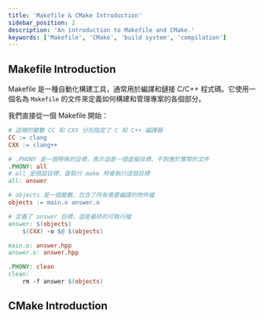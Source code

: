 ```yaml
---
title: 'Makefile & CMake Introduction'
sidebar_position: 2
description: 'An introduction to Makefile and CMake.'
keywords: ['Makefile', 'CMake', 'build system', 'compilation']
---
```


## Makefile Introduction

Makefile 是一種自動化構建工具，通常用於編譯和鏈接 C/C++ 程式碼。它使用一個名為 `Makefile` 的文件來定義如何構建和管理專案的各個部分。

我們直接從一個 Makefile 開始：

```makefile
# 這裡的變數 CC 和 CXX 分別指定了 C 和 C++ 編譯器
CC := clang
CXX := clang++

# .PHONY 是一個特殊的目標，表示這是一個虛擬目標，不對應於實際的文件
.PHONY: all
# all 是預設目標，當執行 make 時會執行這個目標
all: answer

# objects 是一個變數，包含了所有需要編譯的物件檔
objects := main.o answer.o

# 定義了 answer 目標，這是最終的可執行檔
answer: $(objects)
	$(CXX) -o $@ $(objects)

main.o: answer.hpp
answer.o: answer.hpp

.PHONY: clean
clean:
	rm -f answer $(objects)
```

## CMake Introduction
